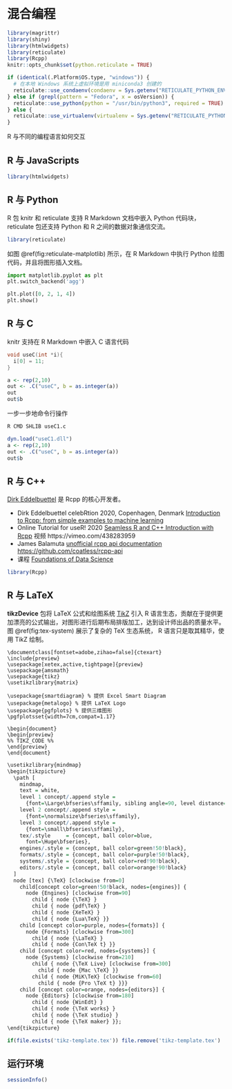 # 混合编程 {#chap:mixed-programming}

```r
library(magrittr)
library(shiny)
library(htmlwidgets)
library(reticulate)
library(Rcpp)
knitr::opts_chunk$set(python.reticulate = TRUE)

if (identical(.Platform$OS.type, "windows")) {
  # 在本地 Windows 系统上虚拟环境是用 miniconda3 创建的
  reticulate::use_condaenv(condaenv = Sys.getenv("RETICULATE_PYTHON_ENV"), required = TRUE)
} else if (grepl(pattern = "Fedora", x = osVersion)) {
  reticulate::use_python(python = "/usr/bin/python3", required = TRUE)
} else {
  reticulate::use_virtualenv(virtualenv = Sys.getenv("RETICULATE_PYTHON_ENV"), required = TRUE)
}
```

R 与不同的编程语言如何交互

## R 与 JavaScripts {#sec:r-javascripts}

<!-- roughviz.js 为例介绍如何使用 htmlwidgets 制作将 JavaScripts 库打包成 R 包 -->

```r
library(htmlwidgets)
```

## R 与 Python {#sec:r-python}

R 包 knitr 和 reticulate 支持 R Markdown 文档中嵌入 Python 代码块， reticulate 包还支持 Python 和 R 之间的数据对象通信交流。

```r
library(reticulate)
```

如图 \@ref(fig:reticulate-matplotlib) 所示，在 R Markdown 中执行 Python 绘图代码，并且将图形插入文档。

```python
import matplotlib.pyplot as plt
plt.switch_backend('agg')

plt.plot([0, 2, 1, 4])
plt.show()
```


## R 与 C {#sec:r-c}

knitr 支持在 R Markdown 中嵌入 C 语言代码

```c
void useC(int *i){
  i[0] = 11;
}
```
```r
a <- rep(2,10)
out <- .C("useC", b = as.integer(a))
out
out$b
```


一步一步地命令行操作

```bash
R CMD SHLIB useC1.c
```

```r
dyn.load("useC1.dll")
a <- rep(2,10)
out <- .C("useC", b = as.integer(a))
out$b
```


## R 与 C++ {#sec:r-cpp}

[Dirk Eddelbuettel](https://dirk.eddelbuettel.com) 是 Rcpp 的核心开发者。

- Dirk Eddelbuettel celebRtion 2020, Copenhagen, Denmark [Introduction to Rcpp: from simple examples to machine learning](https://dirk.eddelbuettel.com/papers/celebRtion_feb2020_rcpp.pdf)
- Online Tutorial for useR! 2020 [Seamless R and C++ Introduction with Rcpp](https://dirk.eddelbuettel.com/papers/useR2020_rcpp_tutorial.pdf) 视频 https://vimeo.com/438283959
- James Balamuta [unofficial rcpp api documentation](https://thecoatlessprofessor.com/programming/unofficial-rcpp-api-documentation/) <https://github.com/coatless/rcpp-api>
- 课程 [Foundations of Data Science](https://ds4ps.org/cpp-526-sum-2020/)

```r
library(Rcpp)
```

## R 与 LaTeX {#sec:r-latex}

<!-- TeX 的历史一小段介绍，tikzDevice 对公式的加强， 引入 TikZ 图形，常用 LaTeX 语法 <https://wch.github.io/latexsheet/latexsheet-a4.pdf> -->

**tikzDevice** 包将 LaTeX 公式和绘图系统 [TikZ](https://en.wikipedia.org/wiki/PGF/TikZ) 引入 R 语言生态，贡献在于提供更加漂亮的公式输出，对图形进行后期布局排版加工，达到设计师出品的质量水平。图 \@ref(fig:tex-system) 展示了复杂的 TeX 生态系统， R 语言只是取其精华，使用 TikZ 绘制。

```cat
\documentclass[fontset=adobe,zihao=false]{ctexart}
\include{preview}
\usepackage[xetex,active,tightpage]{preview}
\usepackage{amsmath}
\usepackage{tikz}
\usetikzlibrary{matrix}

\usepackage{smartdiagram} % 提供 Excel Smart Diagram
\usepackage{metalogo} % 提供 LaTeX Logo
\usepackage{pgfplots} % 提供三维图形
\pgfplotsset{width=7cm,compat=1.17}

\begin{document}
\begin{preview}
%% TIKZ_CODE %%
\end{preview}
\end{document}
```
```r
\usetikzlibrary{mindmap}
\begin{tikzpicture}
  \path [
    mindmap,
    text = white,
    level 1 concept/.append style =
      {font=\Large\bfseries\sffamily, sibling angle=90, level distance=125},
    level 2 concept/.append style =
      {font=\normalsize\bfseries\sffamily},
    level 3 concept/.append style =
      {font=\small\bfseries\sffamily},
    tex/.style     = {concept, ball color=blue,
      font=\Huge\bfseries},
    engines/.style = {concept, ball color=green!50!black},
    formats/.style = {concept, ball color=purple!50!black},
    systems/.style = {concept, ball color=red!90!black},
    editors/.style = {concept, ball color=orange!90!black}
  ]
  node [tex] {\TeX} [clockwise from=0]
    child[concept color=green!50!black, nodes={engines}] {
      node {Engines} [clockwise from=90]
        child { node {\TeX} }
        child { node {pdf\TeX} }
        child { node {XeTeX} }
        child { node {Lua\TeX} }}
    child [concept color=purple, nodes={formats}] {
      node {Formats} [clockwise from=300]
        child { node {\LaTeX} }
        child { node {Con\TeX t} }}
    child [concept color=red, nodes={systems}] {
      node {Systems} [clockwise from=210]
        child { node {\TeX Live} [clockwise from=300]
          child { node {Mac \TeX} }}
        child { node {MiK\TeX} [clockwise from=60]
          child { node {Pro \TeX t} }}}
    child [concept color=orange, nodes={editors}] {
      node {Editors} [clockwise from=180]
        child { node {WinEdt} }
        child { node {\TeX works} }
        child { node {\TeX studio} }
        child { node {\TeX maker} }};
\end{tikzpicture}
```
```r
if(file.exists('tikz-template.tex')) file.remove('tikz-template.tex')
```


## 运行环境 {#sec:mixed-programming-session-info}

```r
sessionInfo()
```
